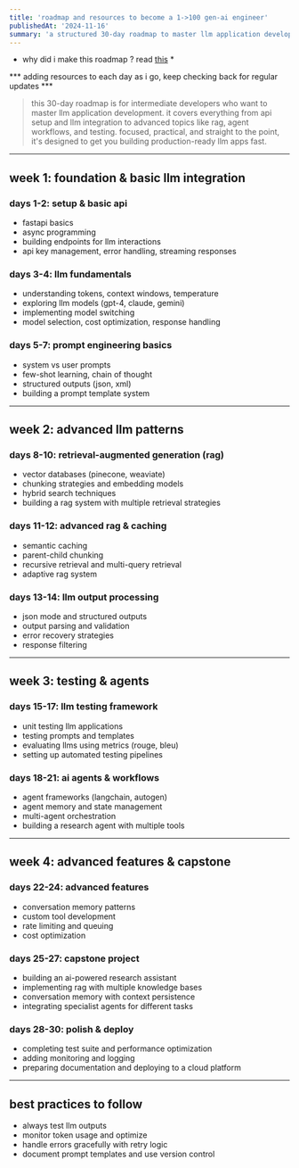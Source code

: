 ```yaml
---
title: 'roadmap and resources to become a 1->100 gen-ai engineer'
publishedAt: '2024-11-16'
summary: 'a structured 30-day roadmap to master llm application development, focusing on integration, prompt engineering, advanced patterns, testing, agents, and real-world applications.'
---
```


* why did i make this roadmap ? read [this](https://blog.hiteshbandhu.xyz/blog/genai-hustle-announcement) *

*** adding resources to each day as i go, keep checking back for regular updates ***

> this 30-day roadmap is for intermediate developers who want to master llm application development. it covers everything from api setup and llm integration to advanced topics like rag, agent workflows, and testing. focused, practical, and straight to the point, it's designed to get you building production-ready llm apps fast.

---

## week 1: foundation & basic llm integration

### days 1-2: setup & basic api
- fastapi basics
- async programming
- building endpoints for llm interactions
- api key management, error handling, streaming responses  


### days 3-4: llm fundamentals
- understanding tokens, context windows, temperature
- exploring llm models (gpt-4, claude, gemini)
- implementing model switching
- model selection, cost optimization, response handling  




### days 5-7: prompt engineering basics
- system vs user prompts
- few-shot learning, chain of thought
- structured outputs (json, xml)
- building a prompt template system  

---

## week 2: advanced llm patterns

### days 8-10: retrieval-augmented generation (rag)
- vector databases (pinecone, weaviate)
- chunking strategies and embedding models
- hybrid search techniques
- building a rag system with multiple retrieval strategies  


### days 11-12: advanced rag & caching
- semantic caching
- parent-child chunking
- recursive retrieval and multi-query retrieval
- adaptive rag system  


### days 13-14: llm output processing
- json mode and structured outputs
- output parsing and validation
- error recovery strategies
- response filtering  


---

## week 3: testing & agents

### days 15-17: llm testing framework
- unit testing llm applications
- testing prompts and templates
- evaluating llms using metrics (rouge, bleu)
- setting up automated testing pipelines  

            

### days 18-21: ai agents & workflows
- agent frameworks (langchain, autogen)
- agent memory and state management
- multi-agent orchestration
- building a research agent with multiple tools  


---

## week 4: advanced features & capstone

### days 22-24: advanced features
- conversation memory patterns
- custom tool development
- rate limiting and queuing
- cost optimization  



### days 25-27: capstone project
- building an ai-powered research assistant
- implementing rag with multiple knowledge bases
- conversation memory with context persistence
- integrating specialist agents for different tasks  




### days 28-30: polish & deploy
- completing test suite and performance optimization
- adding monitoring and logging
- preparing documentation and deploying to a cloud platform  

---

## best practices to follow
- always test llm outputs  
- monitor token usage and optimize  
- handle errors gracefully with retry logic  
- document prompt templates and use version control  